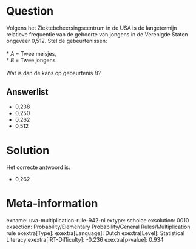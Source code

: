 Question
========

Volgens het Ziektebeheersingscentrum in de USA is de langetermijn
relatieve frequentie van de geboorte van jongens in de Verenigde Staten
ongeveer 0,512. Stel de gebeurtenissen:\
\
* *A* = Twee meisjes,\
* *B* = Twee jongens.\
\
Wat is dan de kans op gebeurtenis *B*?

Answerlist
----------

* 0,238
* 0,250
* 0,262
* 0,512

Solution
========

Het correcte antwoord is: 

* 0,262

Meta-information
================
exname: uva-multiplication-rule-942-nl
extype: schoice
exsolution: 0010
exsection: Probability/Elementary Probability/General Rules/Multiplication rule
exextra[Type]: 
exextra[Language]: Dutch
exextra[Level]: Statistical Literacy
exextra[IRT-Difficulty]: -0.236
exextra[p-value]: 0.934
